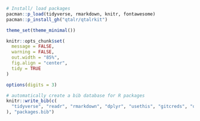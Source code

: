 ```r
# Install/ load packages
pacman::p_load(tidyverse, rmarkdown, knitr, fontawesome)
pacman::p_install_gh("qtalr/qtalrkit")

theme_set(theme_minimal())

knitr::opts_chunk$set(
  message = FALSE,
  warning = FALSE,
  out.width = "85%",
  fig.align = "center",
  tidy = TRUE
)

options(digits = 3)

# automatically create a bib database for R packages
knitr::write_bib(c(
  "tidyverse", "readr", "rmarkdown", "dplyr", "usethis", "gitcreds", "quanteda", "textdata", "tidycensus", "sf", "rtweet", "skimr", "janitor", "ggplot2", "gridExtra"
), "packages.bib")
```